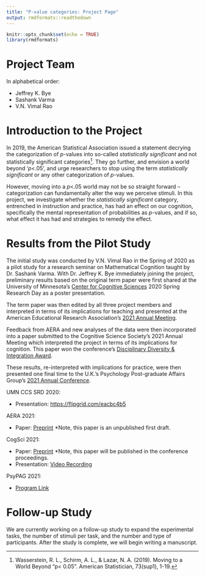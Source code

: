 ```yaml
---
title: "P-value categories: Project Page"
output: rmdformats::readthedown
---
```


```r
knitr::opts_chunk$set(echo = TRUE)
library(rmdformats)
```

# Project Team

In alphabetical order: 

- Jeffrey K. Bye
- Sashank Varma
- V.N. Vimal Rao

# Introduction to the Project

In 2019, the American Statistical Association issued a statement decrying the categorization of *p*-values into so-called *statistically significant* and not statistically significant categories^[Wasserstein, R. L., Schirm, A. L., & Lazar, N. A. (2019). Moving to a World Beyond “p< 0.05”. American Statistician, 73(sup1), 1-19.]. They go further, and envision a world beyond '*p*<.05', and urge researchers to stop using the term *statistically significant* or any other categorization of *p*-values. 

However, moving into a *p*<.05 world may not be so straight forward -- categorization can fundamentally alter the way we perceive stimuli. In this project, we investigate whether the *statistically significant* category, entrenched in instruction and practice, has had an effect on our cognition, specifically the mental representation of probabilities as *p*-values, and if so, what effect it has had and strategies to remedy the effect. 


# Results from the Pilot Study

The initial study was conducted by V.N. Vimal Rao in the Spring of 2020 as a pilot study for a research seminar on Mathematical Cognition taught by Dr. Sashank Varma. With Dr. Jeffrey K. Bye immediately joining the project, preliminary results based on the original term paper were first shared at the University of Minnesota's [Center for Cognitive Sciences](http://www.cogsci.umn.edu/about.shtml) 2020 Spring Research Day as a poster presentation. 

The term paper was then edited by all three project members and interpreted in terms of its implications for teaching and presented at the American Educational Research Association's [2021 Annual Meeting](https://tinyurl.com/y2rbfxcy). 

Feedback from AERA and new analyses of the data were then incorporated into a paper submitted to the Cognitive Science Society's 2021 Annual Meeting which interpreted the project in terms of its implications for cognition. This paper won the conference's [Disciplinary Diversity & Integration Award](https://cognitivesciencesociety.org/conference-awards/). 

These results, re-interpreted with implications for practice, were then presented one final time to the U.K.'s Psychology Post-graduate Affairs Group's [2021 Annual Conference](https://psypagconference.co.uk/). 

UMN CCS SRD 2020: 

- Presentation: [https://flipgrid.com/eacbc4b5](https://flipgrid.com/eacbc4b5)

AERA 2021: 

- Paper: [Preprint](https://github.com/RaoVNV/p-values/blob/main/AERA%202021%20Paper%20Rao%20Bye%20and%20Varma.pdf) *Note, this paper is an unpublished first draft. 

CogSci 2021: 

- Paper: [Preprint](https://github.com/RaoVNV/p-values/blob/main/Cog%20Sci%202021%20Paper%20Rao%20Bye%20and%20Varma.pdf) *Note, this paper will be published in the conference proceedings. 
- Presentation: [Video Recording](https://drive.google.com/file/d/1ckQI2zmw_HidWjEheJQKkiuVlCADJKhu/view?usp=sharing)

PsyPAG 2021: 

- [Program Link](https://docs.google.com/document/d/1oejfervYtNeH36UM9qfasMpIgnqEw8vW0BVm_pxI6J8/)


# Follow-up Study

We are currently working on a follow-up study to expand the experimental tasks, the number of stimuli per task, and the number and type of participants. After the study is complete, we will begin writing a manuscript. 

